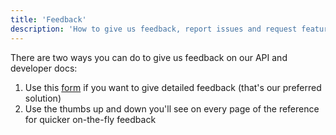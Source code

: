 ```yaml
---
title: 'Feedback'
description: 'How to give us feedback, report issues and request features'
---
```


There are two ways you can do to give us feedback on our API and developer docs:
1. Use this [form](https://lemlist.typeform.com/to/mfVlkyGf) if you want to give detailed feedback (that's our preferred solution)
2. Use the thumbs up and down you'll see on every page of the reference for quicker on-the-fly feedback


<SnippetFeedback />